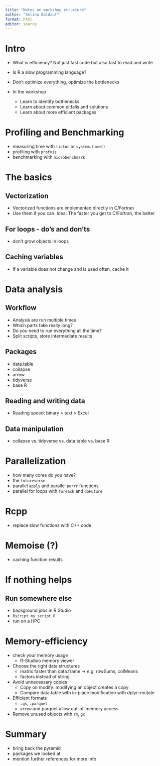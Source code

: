 ```yaml
---
title: "Notes on workshop structure"
author: "Selina Baldauf"
format: html
editor: source
---
```


# Intro

- What is efficiency? Not just fast code but also fast to read and write
- Is R a slow programming language?
- Don't optimize everything, optimize the bottlenecks

- In the workshop
  - Learn to identify bottlenecks
  - Learn about common pitfalls and solutions
  - Learn about more efficient packages

# Profiling and Benchmarking

- measuring time with `tictoc` or `system.time()`
- profiling with `profvis`
- benchmarking with `microbenchmark`

# The basics

## Vectorization

- Vectorized functions are implemented directly in C/Fortran
- Use them if you can. Idea: The faster you get to C/Fortran, the better

## For loops - do's and don'ts

- don't grow objects in loops

## Caching variables

- If a variable does not change and is used often, cache it

# Data analysis

## Workflow

- Analysis are run multiple times
- Which parts take really long?
- Do you need to run everything all the time?
- Split scripts, store intermediate results

## Packages

- data.table
- collapse
- arrow
- tidyverse
- base R

## Reading and writing data

- Reading speed: binary > text > Excel

## Data manipulation

- collapse vs. tidyverse vs. data.table vs. base R

# Parallelization

- how many cores do you have?
- the `futureverse`
- parallel `apply` and parallel `purrr` functions
- parallel for loops with `foreach` and `doFuture`

# Rcpp

- replace slow functions with C++ code

# Memoise (?)

- caching function results

# If nothing helps

## Run somewhere else

- background jobs in R Studio
- `Rscript my_script.R`
- run on a HPC

# Memory-efficiency

- check your memory usage
  - R-Studioo memory viewer
- Choose the right data structures
  - matrix faster than data.frame -> e.g. rowSums, colMeans
  - factors instead of string
- Avoid unnecessary copies
  - Copy on modify: modifying an object creates a copy
  - Compare data.table with in-place modification with dplyr::mutate
- Efficient formats
  - `.qs`, `.parquet`
  - `arrow` and parquet allow out-of-memory access
- Remove unused objects with `rm`, `gc`


# Summary

- bring back the pyramid
- packages we looked at
- mention further references for more info





